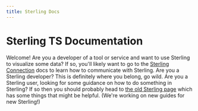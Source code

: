 ```yaml
---
title: Sterling Docs
---
```


# Sterling TS Documentation

Welcome! Are you a developer of a tool or service and want to use Sterling to
visualize some data? If so, you'll likely want to go to the
[Sterling Connection](./sterling-connection/introduction) docs to learn how to
communicate with Sterling. Are you a Sterling developer? This is definitely
where you belong, go wild. Are you a Sterling user, looking for some guidance on
how to do something in Sterling? If so then you should probably head to
[the old Sterling page](https://sterling-js.github.io/) which has some things
that might be helpful. (We're working on new guides for new Sterling!)
